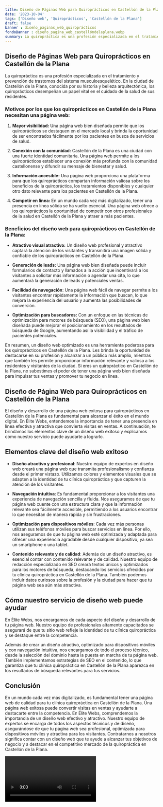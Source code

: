 ```yaml
---
title: Diseño de Páginas Web para Quiroprácticos en Castellón de la Plana
date: '2023-10-04'
tags: ['Diseño web', 'Quiroprácticos', 'Castellón de la Plana']
draft: false
banner : diseño_paginas_web_quiroprácticos
fondoBanner : diseño_pagina_web_castellóndelaplana.webp
summary: La quiropráctica es una profesión especializada en el tratamiento y prevención de trastornos del sistema musculoesquelético. En la ciudad de Castellón de la Plana, conocida por su historia y belleza arquitectónica, los quiroprácticos desempeñan un papel vital en el cuidado de la salud de sus residentes.
---
```


## Diseño de Páginas Web para Quiroprácticos en Castellón de la Plana

La quiropráctica es una profesión especializada en el tratamiento y prevención de trastornos del sistema musculoesquelético. En la ciudad de Castellón de la Plana, conocida por su historia y belleza arquitectónica, los quiroprácticos desempeñan un papel vital en el cuidado de la salud de sus residentes.

### Motivos por los que los quiroprácticos en Castellón de la Plana necesitan una página web:

1. **Mayor visibilidad:** Una página web bien diseñada permite que los quiroprácticos se destaquen en el mercado local y brinda la oportunidad de ser encontrados fácilmente por los pacientes en busca de servicios de salud.

2. **Conexión con la comunidad:** Castellón de la Plana es una ciudad con una fuerte identidad comunitaria. Una página web permite a los quiroprácticos establecer una conexión más profunda con la comunidad castellonense y difundir su mensaje de bienestar y salud.

3. **Información accesible:** Una página web proporciona una plataforma para que los quiroprácticos compartan información valiosa sobre los beneficios de la quiropráctica, los tratamientos disponibles y cualquier otro dato relevante para los pacientes en Castellón de la Plana.

4. **Competir en línea:** En un mundo cada vez más digitalizado, tener una presencia en línea sólida se ha vuelto esencial. Una página web ofrece a los quiroprácticos la oportunidad de competir con otros profesionales de la salud en Castellón de la Plana y atraer a más pacientes.

### Beneficios del diseño web para quiroprácticos en Castellón de la Plana:

- **Atractivo visual atractivo:** Un diseño web profesional y atractivo captará la atención de los visitantes y transmitirá una imagen sólida y confiable de los quiroprácticos en Castellón de la Plana.

- **Generación de leads:** Una página web bien diseñada puede incluir formularios de contacto y llamados a la acción que incentivará a los visitantes a solicitar más información o agendar una cita, lo que aumentará la generación de leads y potenciales ventas.

- **Facilidad de navegación:** Una página web fácil de navegar permite a los visitantes encontrar rápidamente la información que buscan, lo que mejora la experiencia del usuario y aumenta las posibilidades de conversión.

- **Optimización para buscadores:** Con un enfoque en las técnicas de optimización para motores de búsqueda (SEO), una página web bien diseñada puede mejorar el posicionamiento en los resultados de búsqueda de Google, aumentando así la visibilidad y el tráfico de pacientes potenciales.

En resumen, un diseño web optimizado es una herramienta poderosa para los quiroprácticos en Castellón de la Plana. Les brinda la oportunidad de destacarse en su profesión y alcanzar a un público más amplio, mientras que también les permite proporcionar información relevante y valiosa a los residentes y visitantes de la ciudad. Si eres un quiropráctico en Castellón de la Plana, no subestimes el poder de tener una página web bien diseñada para impulsar tus ventas y promover tu negocio en línea.

<GifSeo />

<Cta />

## Diseño de Página Web para Quiroprácticos en Castellón de la Plana

El diseño y desarrollo de una página web exitosa para quiroprácticos en Castellón de la Plana es fundamental para alcanzar el éxito en el mundo digital. En Élite Webs, entendemos la importancia de tener una presencia en línea efectiva y atractiva que convierta visitas en ventas. A continuación, te brindamos los elementos clave de un diseño web exitoso y explicamos cómo nuestro servicio puede ayudarte a lograrlo.

## Elementos clave del diseño web exitoso

- **Diseño atractivo y profesional**: Nuestro equipo de expertos en diseño web creará una página web que transmita profesionalismo y confianza desde el primer vistazo. Utilizamos colores y elementos visuales que se adapten a la identidad de tu clínica quiropráctica y que capturen la atención de los visitantes.

- **Navegación intuitiva**: Es fundamental proporcionar a los visitantes una experiencia de navegación sencilla y fluida. Nos aseguramos de que tu página web cuente con una estructura clara y que la información relevante sea fácilmente accesible, permitiendo a los usuarios encontrar lo que necesitan de manera rápida y sin frustraciones.

- **Optimización para dispositivos móviles**: Cada vez más personas utilizan sus teléfonos móviles para buscar servicios en línea. Por ello, nos aseguramos de que tu página web esté optimizada y adaptada para ofrecer una experiencia agradable desde cualquier dispositivo, ya sea un smartphone o una tablet.

- **Contenido relevante y de calidad**: Además de un diseño atractivo, es esencial contar con contenido relevante y de calidad. Nuestro equipo de redacción especializado en SEO creará textos únicos y optimizados para los motores de búsqueda, destacando los servicios ofrecidos por tu clínica quiropráctica en Castellón de la Plana. También podemos incluir datos curiosos sobre la profesión y la ciudad para hacer que tu página web sea aún más atractiva.

## Cómo nuestro servicio de diseño web puede ayudar

En Élite Webs, nos encargamos de cada aspecto del diseño y desarrollo de tu página web. Nuestro equipo de profesionales altamente capacitados se asegurará de que tu sitio web refleje la identidad de tu clínica quiropráctica y se destaque entre la competencia.

Además de crear un diseño atractivo, optimizado para dispositivos móviles y con navegación intuitiva, nos encargamos de todo el proceso técnico, desde la selección del dominio hasta la puesta en marcha de tu página web. También implementamos estrategias de SEO en el contenido, lo que garantiza que tu clínica quiropráctica en Castellón de la Plana aparezca en los resultados de búsqueda relevantes para tus servicios.

## Conclusión

En un mundo cada vez más digitalizado, es fundamental tener una página web de calidad para tu clínica quiropráctica en Castellón de la Plana. Una página web exitosa puede convertir visitas en ventas y ayudarte a destacarte entre la competencia. En Élite Webs, comprendemos la importancia de un diseño web efectivo y atractivo. Nuestro equipo de expertos se encarga de todos los aspectos técnicos y de diseño, asegurándose de que tu página web sea profesional, optimizada para dispositivos móviles y atractiva para los visitantes. Contratarnos a nosotros significa contar con un diseño web que te ayude a alcanzar tus objetivos de negocio y a destacar en el competitivo mercado de la quiropráctica en Castellón de la Plana.

<Video />

<CtaBot job='Quiroprácticos' city='Castellón de la Plana'/>

<Gmaps query='Castellón de la Plana+españa+maps' />
